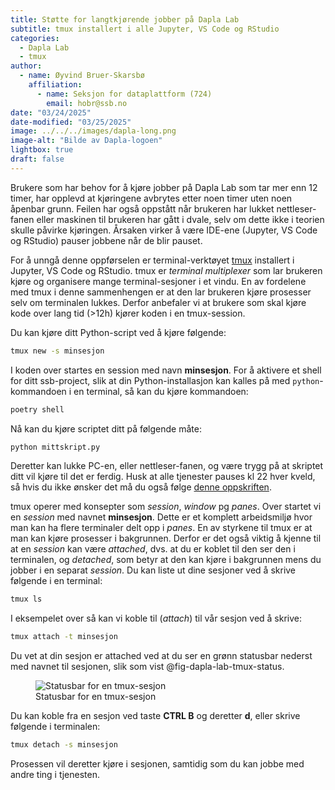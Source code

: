 ```yaml
---
title: Støtte for langtkjørende jobber på Dapla Lab
subtitle: tmux installert i alle Jupyter, VS Code og RStudio 
categories:
  - Dapla Lab
  - tmux
author:
  - name: Øyvind Bruer-Skarsbø
    affiliation: 
      - name: Seksjon for dataplattform (724)
        email: hobr@ssb.no
date: "03/24/2025"
date-modified: "03/25/2025"
image: ../../../images/dapla-long.png
image-alt: "Bilde av Dapla-logoen"
lightbox: true
draft: false
---
```


Brukere som har behov for å kjøre jobber på Dapla Lab som tar mer enn 12 timer, har opplevd at kjøringene avbrytes etter noen timer uten noen åpenbar grunn. Feilen har også oppstått når brukeren har lukket nettleser-fanen eller maskinen til brukeren har gått i dvale, selv om dette ikke i teorien skulle påvirke kjøringen. Årsaken virker å være IDE-ene (Jupyter, VS Code og RStudio) pauser jobbene når de blir pauset. 

For å unngå denne oppførselen er terminal-verktøyet [tmux](https://github.com/tmux/tmux/wiki) installert i Jupyter, VS Code og RStudio. tmux er *terminal multiplexer* som lar brukeren kjøre og organisere mange terminal-sesjoner i et vindu. En av fordelene med tmux i denne sammenhengen er at den lar brukeren kjøre prosesser selv om terminalen lukkes. Derfor anbefaler vi at brukere som skal kjøre kode over lang tid (>12h) kjører koden i en tmux-session.

Du kan kjøre ditt Python-script ved å kjøre følgende:

```.bash
tmux new -s minsesjon
```
I koden over startes en session med navn **minsesjon**. For å aktivere et shell for ditt ssb-project, slik at din Python-installasjon kan kalles på med `python`-kommandoen i en terminal, så kan du kjøre kommandoen:

```.bash
poetry shell
```

Nå kan du kjøre scriptet ditt på følgende måte:

```.bash
python mittskript.py
```

Deretter kan lukke PC-en, eller nettleser-fanen, og være trygg på at skriptet ditt vil kjøre til det er ferdig. Husk at alle tjenester pauses kl 22 hver kveld, så hvis du ikke ønsker det må du også følge [denne oppskriften](../../../statistikkere/dapla-lab.qmd#automatisk-pausing).

tmux operer med konsepter som *session*, *window* pg *panes*. Over startet vi en *session* med navnet **minsesjon**. Dette er et komplett arbeidsmiljø hvor man kan ha flere terminaler delt opp i *panes*. En av styrkene til tmux er at man kan kjøre prosesser i bakgrunnen. Derfor er det også viktig å kjenne til at en *session* kan være *attached*, dvs. at du er koblet til den ser den i terminalen, og *detached*, som betyr at den kan kjøre i bakgrunnen mens du jobber i en separat *session*. Du kan liste ut dine sesjoner ved å skrive følgende i en terminal:

```.bash
tmux ls
```

I eksempelet over så kan vi koble til (*attach*) til vår sesjon ved å skrive:

```.bash
tmux attach -t minsesjon
```

Du vet at din sesjon er attached ved at du ser en grønn statusbar nederst med navnet til sesjonen, slik som vist @fig-dapla-lab-tmux-status.

![Statusbar for en tmux-sesjon](./dapla-lab-tmux-status.png){fig-alt="Viser tmux statusbar" #fig-dapla-lab-tmux-status}

Du kan koble fra en sesjon ved taste **CTRL B** og deretter **d**, eller skrive følgende i terminalen:

```.bash
tmux detach -s minsesjon
```

Prosessen vil deretter kjøre i sesjonen, samtidig som du kan jobbe med andre ting i tjenesten.  